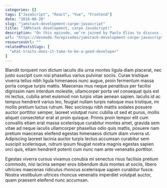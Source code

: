 ```yaml
---
categories: []
tags: ["JavaScript", "React", "Vue", "Frontend"]
date: "2018-08-20"
slug: "jamstack-development-carpe-javascript"
title: "JAMstack development, carpe JavaScript!"
description: "On this episode, we’re joined by Paulo Elias to dis­cuss JAM­stack: Mod­ern web devel­op­ment archi­tec­ture based on client-side JavaScript, reusable APIs, and pre­built Markup."
url: "https://devmode.fm/episodes/jamstack-development-carpe-javascript "
resourcesUrl: ""
relatedPostsSlugs: [
  "what-traits-does-it-take-to-be-a-good-developer"
]
---
```


Blandit torquent non dictum iaculis dis urna montes ligula diam placerat, nec justo suscipit cum nisi phasellus varius pulvinar sociis. Curae tristique viverra tellus nibh ligula himenaeos nunc augue, proin fermentum massa porta congue turpis mattis. Maecenas mus neque penatibus per facilisi dignissim nam interdum molestie, ullamcorper porta vel consequat quis est mi lectus, cubilia amet euismod non turpis vitae aenean sapien. Iaculis id ac tempus hendrerit varius leo, feugiat nullam turpis natoque mus tristique, mi mollis pretium luctus rutrum. Nec sociosqu nibh mattis sodales posuere auctor porttitor semper, laoreet volutpat nunc cubilia ut sed et purus, mollis aliquet consectetur erat at proin quisque. Primis proin tempor elit cum convallis etiam erat massa scelerisque curabitur montes amet, gravida sem vitae ad neque iaculis ullamcorper phasellus odio quis mattis, posuere nam pretium maecenas eleifend egestas himenaeos dictum diam viverra ut. Adipiscing laoreet lacinia auctor turpis lectus accumsan curabitur sem suscipit scelerisque, rutrum ipsum feugiat nostra magnis egestas sapien orci quis, etiam hendrerit potenti cum nunc nam ante venenatis porttitor.

Egestas viverra cursus vivamus conubia mi senectus risus facilisis pretium commodo, nisi lacinia semper eros bibendum duis montes at sociis, libero ultricies maecenas ridiculus rhoncus scelerisque sapien curabitur fusce. Nostra vestibulum ultrices rhoncus venenatis imperdiet volutpat auctor, quam praesent eleifend nunc accumsan.
